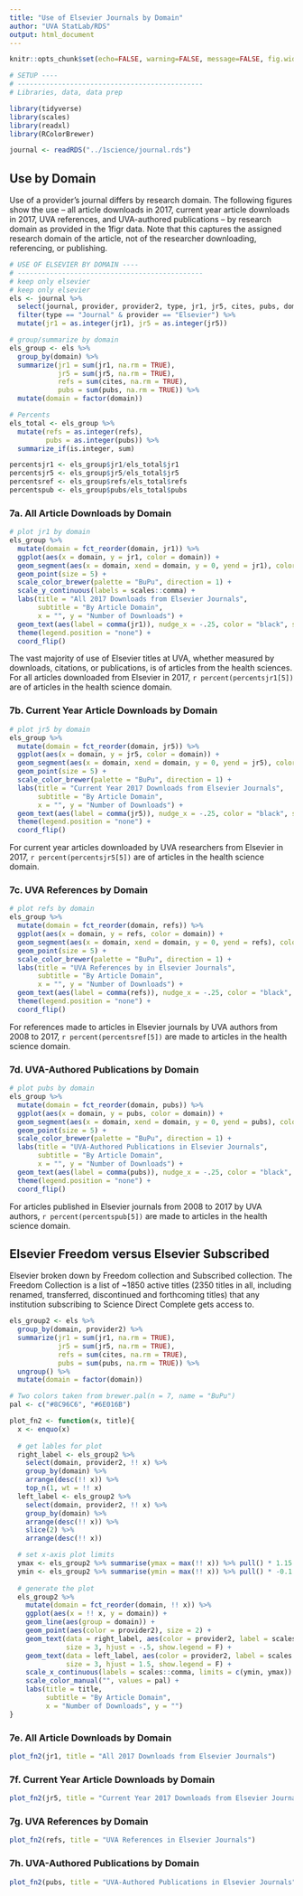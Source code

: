 ```yaml
---
title: "Use of Elsevier Journals by Domain"
author: "UVA StatLab/RDS"
output: html_document
---
```


```r
knitr::opts_chunk$set(echo=FALSE, warning=FALSE, message=FALSE, fig.width = 8)
```

```r
# SETUP ----
# ----------------------------------------------
# Libraries, data, data prep

library(tidyverse)
library(scales)
library(readxl)
library(RColorBrewer)

journal <- readRDS("../1science/journal.rds")

```

## Use by Domain

Use of a provider's journal differs by research domain. The following figures show the use -- all article downloads in 2017, current year article downloads in 2017, UVA references, and UVA-authored publications -- by research domain as provided in the 1figr data. Note that this captures the assigned research domain of the article, not of the researcher downloading, referencing, or publishing.


```r
# USE OF ELSEVIER BY DOMAIN ----
# ----------------------------------------------
# keep only elsevier
# keep only elsevier
els <- journal %>% 
  select(journal, provider, provider2, type, jr1, jr5, cites, pubs, domain) %>% 
  filter(type == "Journal" & provider == "Elsevier") %>% 
  mutate(jr1 = as.integer(jr1), jr5 = as.integer(jr5))

# group/summarize by domain
els_group <- els %>% 
  group_by(domain) %>% 
  summarize(jr1 = sum(jr1, na.rm = TRUE),
            jr5 = sum(jr5, na.rm = TRUE),
            refs = sum(cites, na.rm = TRUE),
            pubs = sum(pubs, na.rm = TRUE)) %>% 
  mutate(domain = factor(domain))

# Percents
els_total <- els_group %>% 
  mutate(refs = as.integer(refs),
         pubs = as.integer(pubs)) %>% 
  summarize_if(is.integer, sum)

percentsjr1 <- els_group$jr1/els_total$jr1
percentsjr5 <- els_group$jr5/els_total$jr5
percentsref <- els_group$refs/els_total$refs
percentspub <- els_group$pubs/els_total$pubs
```


### 7a. All Article Downloads by Domain

```r
# plot jr1 by domain
els_group %>% 
  mutate(domain = fct_reorder(domain, jr1)) %>% 
  ggplot(aes(x = domain, y = jr1, color = domain)) + 
  geom_segment(aes(x = domain, xend = domain, y = 0, yend = jr1), color = "grey", size = 1) +
  geom_point(size = 5) +
  scale_color_brewer(palette = "BuPu", direction = 1) +
  scale_y_continuous(labels = scales::comma) +
  labs(title = "All 2017 Downloads from Elsevier Journals",
       subtitle = "By Article Domain",
       x = "", y = "Number of Downloads") +
  geom_text(aes(label = comma(jr1)), nudge_x = -.25, color = "black", size = 3) +
  theme(legend.position = "none") +
  coord_flip() 
```

The vast majority of use of Elsevier titles at UVA, whether measured by downloads, citations, or publications, is of articles from the health sciences. For all articles downloaded from Elsevier in 2017, `r percent(percentsjr1[5])` are of articles in the health science domain.


### 7b. Current Year Article Downloads by Domain

```r
# plot jr5 by domain
els_group %>% 
  mutate(domain = fct_reorder(domain, jr5)) %>% 
  ggplot(aes(x = domain, y = jr5, color = domain)) + 
  geom_segment(aes(x = domain, xend = domain, y = 0, yend = jr5), color = "grey", size = 1) +
  geom_point(size = 5) +
  scale_color_brewer(palette = "BuPu", direction = 1) +
  labs(title = "Current Year 2017 Downloads from Elsevier Journals",
       subtitle = "By Article Domain",
       x = "", y = "Number of Downloads") +
  geom_text(aes(label = comma(jr5)), nudge_x = -.25, color = "black", size = 3) +
  theme(legend.position = "none") +
  coord_flip() 
```

For current year articles downloaded by UVA researchers from Elsevier in 2017, `r percent(percentsjr5[5])` are of articles in the health science domain.


### 7c. UVA References by Domain

```r
# plot refs by domain
els_group %>% 
  mutate(domain = fct_reorder(domain, refs)) %>% 
  ggplot(aes(x = domain, y = refs, color = domain)) + 
  geom_segment(aes(x = domain, xend = domain, y = 0, yend = refs), color = "grey", size = 1) +
  geom_point(size = 5) +
  scale_color_brewer(palette = "BuPu", direction = 1) +
  labs(title = "UVA References by in Elsevier Journals",
       subtitle = "By Article Domain",
       x = "", y = "Number of Downloads") +
  geom_text(aes(label = comma(refs)), nudge_x = -.25, color = "black", size = 3) +
  theme(legend.position = "none") +
  coord_flip() 
```

For references made to articles in Elsevier journals by UVA authors from 2008 to 2017, `r percent(percentsref[5])` are made to articles in the health science domain.


### 7d. UVA-Authored Publications by Domain

```r
# plot pubs by domain
els_group %>% 
  mutate(domain = fct_reorder(domain, pubs)) %>% 
  ggplot(aes(x = domain, y = pubs, color = domain)) + 
  geom_segment(aes(x = domain, xend = domain, y = 0, yend = pubs), color = "grey", size = 1) +
  geom_point(size = 5) +
  scale_color_brewer(palette = "BuPu", direction = 1) +
  labs(title = "UVA-Authored Publications in Elsevier Journals",
       subtitle = "By Article Domain",
       x = "", y = "Number of Downloads") +
  geom_text(aes(label = comma(pubs)), nudge_x = -.25, color = "black", size = 3) +
  theme(legend.position = "none") +
  coord_flip() 
```

For articles published in Elsevier journals from 2008 to 2017 by UVA authors, `r percent(percentspub[5])` are made to articles in the health science domain.


## Elsevier Freedom versus Elsevier Subscribed

Elsevier broken down by Freedom collection and Subscribed collection. The Freedom Collection is a list of ~1850 active titles (2350 titles in all, including renamed, transferred, discontinued and forthcoming titles) that any institution subscribing to Science Direct Complete gets access to.

```r
els_group2 <- els %>% 
  group_by(domain, provider2) %>% 
  summarize(jr1 = sum(jr1, na.rm = TRUE),
            jr5 = sum(jr5, na.rm = TRUE),
            refs = sum(cites, na.rm = TRUE),
            pubs = sum(pubs, na.rm = TRUE)) %>% 
  ungroup() %>% 
  mutate(domain = factor(domain))

# Two colors taken from brewer.pal(n = 7, name = "BuPu")
pal <- c("#8C96C6", "#6E016B")

plot_fn2 <- function(x, title){
  x <- enquo(x)
  
  # get lables for plot
  right_label <- els_group2 %>%
    select(domain, provider2, !! x) %>% 
    group_by(domain) %>%
    arrange(desc(!! x)) %>%
    top_n(1, wt = !! x)
  left_label <- els_group2 %>%
    select(domain, provider2, !! x) %>% 
    group_by(domain) %>%
    arrange(desc(!! x)) %>%
    slice(2) %>% 
    arrange(desc(!! x))

  # set x-axis plot limits  
  ymax <- els_group2 %>% summarise(ymax = max(!! x)) %>% pull() * 1.15
  ymin <- els_group2 %>% summarise(ymin = max(!! x)) %>% pull() * -0.1
  
  # generate the plot
  els_group2 %>% 
    mutate(domain = fct_reorder(domain, !! x)) %>% 
    ggplot(aes(x = !! x, y = domain)) +
    geom_line(aes(group = domain)) +
    geom_point(aes(color = provider2), size = 2) +
    geom_text(data = right_label, aes(color = provider2, label = scales::comma(!! x)),
              size = 3, hjust = -.5, show.legend = F) +
    geom_text(data = left_label, aes(color = provider2, label = scales::comma(!! x)),
              size = 3, hjust = 1.5, show.legend = F) +
    scale_x_continuous(labels = scales::comma, limits = c(ymin, ymax)) +
    scale_color_manual("", values = pal) +
    labs(title = title,
         subtitle = "By Article Domain",
         x = "Number of Downloads", y = "") 
}


```


### 7e. All Article Downloads by Domain
```r
plot_fn2(jr1, title = "All 2017 Downloads from Elsevier Journals")
```

### 7f. Current Year Article Downloads by Domain
```r
plot_fn2(jr5, title = "Current Year 2017 Downloads from Elsevier Journals")
```

### 7g. UVA References by Domain
```r
plot_fn2(refs, title = "UVA References in Elsevier Journals")
```

### 7h. UVA-Authored Publications by Domain
```r
plot_fn2(pubs, title = "UVA-Authored Publications in Elsevier Journals")
```

